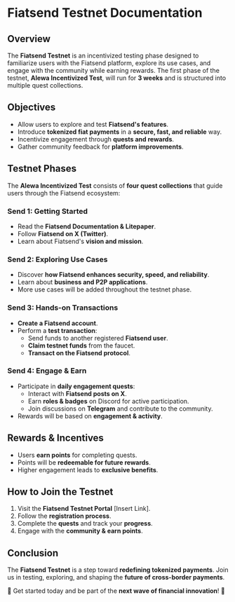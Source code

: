 # Fiatsend Testnet Documentation

## Overview

The **Fiatsend Testnet** is an incentivized testing phase designed to familiarize users with the Fiatsend platform, explore its use cases, and engage with the community while earning rewards. The first phase of the testnet, **Alewa Incentivized Test**, will run for **3 weeks** and is structured into multiple quest collections.

## Objectives

- Allow users to explore and test **Fiatsend's features**.
- Introduce **tokenized fiat payments** in a **secure, fast, and reliable** way.
- Incentivize engagement through **quests and rewards**.
- Gather community feedback for **platform improvements**.

## Testnet Phases

The **Alewa Incentivized Test** consists of **four quest collections** that guide users through the Fiatsend ecosystem:

### **Send 1: Getting Started**

- Read the **Fiatsend Documentation & Litepaper**.
- Follow **Fiatsend on X (Twitter)**.
- Learn about Fiatsend's **vision and mission**.

### **Send 2: Exploring Use Cases**

- Discover **how Fiatsend enhances security, speed, and reliability**.
- Learn about **business and P2P applications**.
- More use cases will be added throughout the testnet phase.

### **Send 3: Hands-on Transactions**

- **Create a Fiatsend account**.
- Perform a **test transaction**:
  - Send funds to another registered **Fiatsend user**.
  - **Claim testnet funds** from the faucet.
  - **Transact on the Fiatsend protocol**.

### **Send 4: Engage & Earn**

- Participate in **daily engagement quests**:
  - Interact with **Fiatsend posts on X**.
  - Earn **roles & badges** on Discord for active participation.
  - Join discussions on **Telegram** and contribute to the community.
- Rewards will be based on **engagement & activity**.

## Rewards & Incentives

- Users **earn points** for completing quests.
- Points will be **redeemable for future rewards**.
- Higher engagement leads to **exclusive benefits**.

## How to Join the Testnet

1. Visit the **Fiatsend Testnet Portal** [Insert Link].
2. Follow the **registration process**.
3. Complete the **quests** and track your **progress**.
4. Engage with the **community & earn points**.

## Conclusion

The **Fiatsend Testnet** is a step toward **redefining tokenized payments**. Join us in testing, exploring, and shaping the **future of cross-border payments**.

🚀 Get started today and be part of the **next wave of financial innovation**! 🚀
